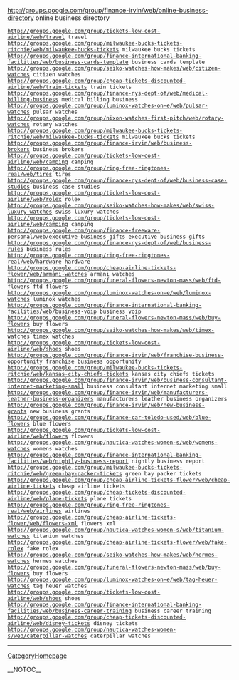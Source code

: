http://groups.google.com/group/finance-irvin/web/online-business-directory online business directory
 http://groups.google.com/group/tickets-low-cost-airline/web/travel travel
 http://groups.google.com/group/milwaukee-bucks-tickets-ritchie/web/milwaukee-bucks-tickets milwaukee bucks tickets
 http://groups.google.com/group/finance-international-banking-facilities/web/business-cards-template business cards template
 http://groups.google.com/group/seiko-watches-how-makes/web/citizen-watches citizen watches
 http://groups.google.com/group/cheap-tickets-discounted-airline/web/train-tickets train tickets
 http://groups.google.com/group/finance-nys-dept-of/web/medical-billing-business medical billing business
 http://groups.google.com/group/luminox-watches-on-e/web/pulsar-watches pulsar watches
 http://groups.google.com/group/nixon-watches-first-pitch/web/rotary-watches rotary watches
 http://groups.google.com/group/milwaukee-bucks-tickets-ritchie/web/milwaukee-bucks-tickets milwaukee bucks tickets
 http://groups.google.com/group/finance-irvin/web/business-brokers business brokers
 http://groups.google.com/group/tickets-low-cost-airline/web/camping camping
 http://groups.google.com/group/ring-free-ringtones-real/web/tires tires
 http://groups.google.com/group/finance-nys-dept-of/web/business-case-studies business case studies
 http://groups.google.com/group/tickets-low-cost-airline/web/rolex rolex
 http://groups.google.com/group/seiko-watches-how-makes/web/swiss-luxury-watches swiss luxury watches
 http://groups.google.com/group/tickets-low-cost-airline/web/camping camping
 http://groups.google.com/group/finance-freeware-personal/web/executive-business-gifts executive business gifts
 http://groups.google.com/group/finance-nys-dept-of/web/business-rules business rules
 http://groups.google.com/group/ring-free-ringtones-real/web/hardware hardware
 http://groups.google.com/group/cheap-airline-tickets-flower/web/armani-watches armani watches
 http://groups.google.com/group/funeral-flowers-newton-mass/web/ftd-flowers ftd flowers
 http://groups.google.com/group/luminox-watches-on-e/web/luminox-watches luminox watches
 http://groups.google.com/group/finance-international-banking-facilities/web/business-voip business voip
 http://groups.google.com/group/funeral-flowers-newton-mass/web/buy-flowers buy flowers
 http://groups.google.com/group/seiko-watches-how-makes/web/timex-watches timex watches
 http://groups.google.com/group/tickets-low-cost-airline/web/shoes shoes
 http://groups.google.com/group/finance-irvin/web/franchise-business-opportunity franchise business opportunity
 http://groups.google.com/group/milwaukee-bucks-tickets-ritchie/web/kansas-city-chiefs-tickets kansas city chiefs tickets
 http://groups.google.com/group/finance-irvin/web/business-consultant-internet-marketing-small business consultant internet marketing small
 http://groups.google.com/group/finance-irvin/web/manufacturers-leather-business-organizers manufacturers leather business organizers
 http://groups.google.com/group/finance-irvin/web/new-business-grants new business grants
 http://groups.google.com/group/finance-car-toledo-used/web/blue-flowers blue flowers
 http://groups.google.com/group/tickets-low-cost-airline/web/flowers flowers
 http://groups.google.com/group/nautica-watches-women-s/web/womens-watches womens watches
 http://groups.google.com/group/finance-international-banking-facilities/web/nightly-business-report nightly business report
 http://groups.google.com/group/milwaukee-bucks-tickets-ritchie/web/green-bay-packer-tickets green bay packer tickets
 http://groups.google.com/group/cheap-airline-tickets-flower/web/cheap-airline-tickets cheap airline tickets
 http://groups.google.com/group/cheap-tickets-discounted-airline/web/plane-tickets plane tickets
 http://groups.google.com/group/ring-free-ringtones-real/web/airlines airlines
 http://groups.google.com/group/cheap-airline-tickets-flower/web/flowers-xml flowers xml
 http://groups.google.com/group/nautica-watches-women-s/web/titanium-watches titanium watches
 http://groups.google.com/group/cheap-airline-tickets-flower/web/fake-rolex fake rolex
 http://groups.google.com/group/seiko-watches-how-makes/web/hermes-watches hermes watches
 http://groups.google.com/group/funeral-flowers-newton-mass/web/buy-flowers buy flowers
 http://groups.google.com/group/luminox-watches-on-e/web/tag-heuer-watches tag heuer watches
 http://groups.google.com/group/tickets-low-cost-airline/web/shoes shoes
 http://groups.google.com/group/finance-international-banking-facilities/web/business-career-training business career training
 http://groups.google.com/group/cheap-tickets-discounted-airline/web/disney-tickets disney tickets
 http://groups.google.com/group/nautica-watches-women-s/web/caterpillar-watches caterpillar watches
----
[[CategoryHomepage]]

__NOTOC__